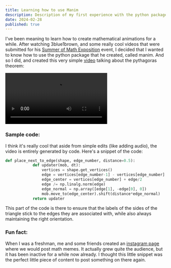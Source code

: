 ```yaml
---
title: Learning how to use Manim
description: Description of my first experience with the python package Manim.
date: 2024-02-28
published: true
---
```

I've been meaning to learn how to create mathematical animations for a while. After watching 3blue1brown, and some really cool videos that were submitted for his <a href="https://www.youtube.com/watch?v=6a1fLEToyvU" className="link" target="_blank">Summer of Math Exposition</a> event, I decided that I wanted to know how to use the python package that he created, called manim. And so I did, and created this very simple <a href="https://www.instagram.com/p/C3F2XjuN8qU/" target="_blank" className="link">video</a> talking about the pythagoras theorem:

<div className="flex justify-center">
    <video className="border-2 border-border rounded-md" width="320" controls>
        <source src="/assets/PyProof_Rendered.mp4" type="video/mp4" />
Your browser does not support the video tag.
    </video>
</div>

### Sample code:

I think it's really cool that aside from simple edits (like adding audio), the video is entirely generated by code. Here's a snippet of the code:

```py
def place_next_to_edge(shape, edge_number, distance=0.5):
            def updater(mob, dt):
                vertices = shape.get_vertices()
                edge = vertices[edge_number-1] - vertices[edge_number]
                edge_center = vertices[edge_number] + edge/2
                edge /= np.linalg.norm(edge)
                edge_normal = np.array([edge[1], -edge[0], 0])
                mob.move_to(edge_center).shift(distance*edge_normal)
            return updater
```

This part of the code is there to ensure that the labels of the sides of the triangle stick to the edges they are associated with, while also always maintaining the right orientation.


### Fun fact:

When I was a freshman, me and some friends created an <a href="https://www.instagram.com/juicy_mathematical_memes/" target="_blank" className="link">instagram page</a> where we would post math memes. It actually grew quite the audience, but it has been inactive for a while now already. I thought this little snippet was the perfect little piece of content to post something on there again.


